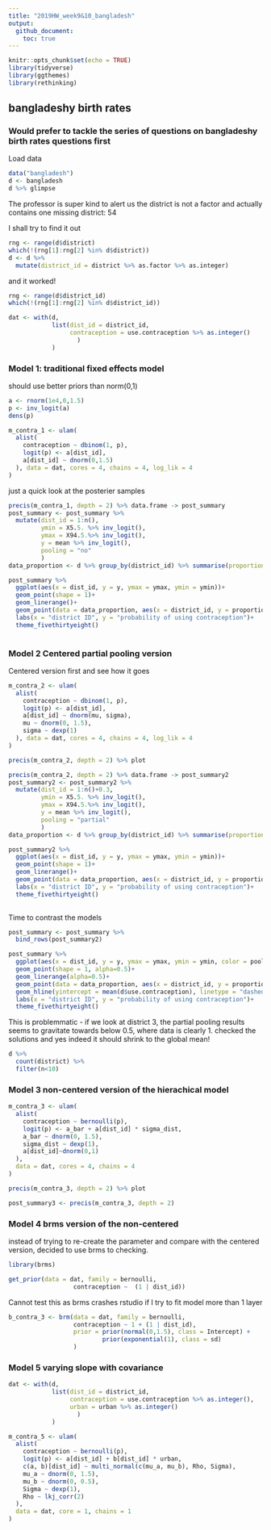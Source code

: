 ```yaml
---
title: "2019HW_week9&10_bangladesh"
output: 
  github_document:
    toc: true
---
```


```r
knitr::opts_chunk$set(echo = TRUE)
library(tidyverse)
library(ggthemes)
library(rethinking)

```

## bangladeshy birth rates

### Would prefer to tackle the series of questions on bangladeshy birth rates questions first

Load data
```r
data("bangladesh")
d <- bangladesh
d %>% glimpse
```

The professor is super kind to alert us the district is not a factor and actually contains one missing district: 54

I shall try to find it out

```r
rng <- range(d$district)
which(!(rng[1]:rng[2] %in% d$district))
d <- d %>% 
  mutate(district_id = district %>% as.factor %>% as.integer)
```
and it worked!
```r

rng <- range(d$district_id)
which(!(rng[1]:rng[2] %in% d$district_id))
```
```r
dat <- with(d,
            list(dist_id = district_id,
                 contraception = use.contraception %>% as.integer()
                   )
            )
```
### Model 1: traditional fixed effects model

should use better priors than norm(0,1)

```r
a <- rnorm(1e4,0,1.5)
p <- inv_logit(a)
dens(p)
```


```r
m_contra_1 <- ulam(
  alist(
    contraception ~ dbinom(1, p),
    logit(p) <- a[dist_id],
    a[dist_id] ~ dnorm(0,1.5)
  ), data = dat, cores = 4, chains = 4, log_lik = 4 
)
```
just a quick look at the posterier samples
```r
precis(m_contra_1, depth = 2) %>% data.frame -> post_summary
post_summary <- post_summary %>% 
  mutate(dist_id = 1:n(),
         ymin = X5.5. %>% inv_logit(),
         ymax = X94.5.%>% inv_logit(),
         y = mean %>% inv_logit(),
         pooling = "no"
         )
data_proportion <- d %>% group_by(district_id) %>% summarise(proportion = mean(use.contraception))
```

```r
post_summary %>%
  ggplot(aes(x = dist_id, y = y, ymax = ymax, ymin = ymin))+
  geom_point(shape = 1)+
  geom_linerange()+
  geom_point(data = data_proportion, aes(x = district_id, y = proportion), color = "red", inherit.aes = F)+
  labs(x = "district ID", y = "probability of using contraception")+
  theme_fivethirtyeight()
  
```

### Model 2 Centered partial pooling version

Centered version first and see how it goes
```r
m_contra_2 <- ulam(
  alist(
    contraception ~ dbinom(1, p),
    logit(p) <- a[dist_id],
    a[dist_id] ~ dnorm(mu, sigma),
    mu ~ dnorm(0, 1.5),
    sigma ~ dexp(1)
  ), data = dat, cores = 4, chains = 4, log_lik = 4 
)
```


```r
precis(m_contra_2, depth = 2) %>% plot
```
```r
precis(m_contra_2, depth = 2) %>% data.frame -> post_summary2
post_summary2 <- post_summary2 %>% 
  mutate(dist_id = 1:n()+0.3,
         ymin = X5.5. %>% inv_logit(),
         ymax = X94.5.%>% inv_logit(),
         y = mean %>% inv_logit(),
         pooling = "partial"
         )
data_proportion <- d %>% group_by(district_id) %>% summarise(proportion = mean(use.contraception))
```

```r
post_summary2 %>%
  ggplot(aes(x = dist_id, y = y, ymax = ymax, ymin = ymin))+
  geom_point(shape = 1)+
  geom_linerange()+
  geom_point(data = data_proportion, aes(x = district_id, y = proportion), color = "red", inherit.aes = F)+
  labs(x = "district ID", y = "probability of using contraception")+
  theme_fivethirtyeight()
  
```
Time to contrast the models
```r
post_summary <- post_summary %>% 
  bind_rows(post_summary2)
```
```r
post_summary %>%
  ggplot(aes(x = dist_id, y = y, ymax = ymax, ymin = ymin, color = pooling))+
  geom_point(shape = 1, alpha=0.5)+
  geom_linerange(alpha=0.5)+
  geom_point(data = data_proportion, aes(x = district_id, y = proportion), color = "red", inherit.aes = F)+
  geom_hline(yintercept = mean(d$use.contraception), linetype = "dashed")+
  labs(x = "district ID", y = "probability of using contraception")+
  theme_fivethirtyeight()
```

This is problemmatic - if we look at district 3, the partial pooling results seems to gravitate towards below 0.5, where data is clearly 1. checked the solutions and yes indeed it should shrink to the global mean!

```r
d %>% 
  count(district) %>% 
  filter(n<10)

```


### Model 3 non-centered version of the hierachical model

```r
m_contra_3 <- ulam(
  alist(
    contraception ~ bernoulli(p),
    logit(p) <- a_bar + a[dist_id] * sigma_dist,
    a_bar ~ dnorm(0, 1.5),
    sigma_dist ~ dexp(1),
    a[dist_id]~dnorm(0,1)
  ),
  data = dat, cores = 4, chains = 4
)
```
```r
precis(m_contra_3, depth = 2) %>% plot

post_summary3 <- precis(m_contra_3, depth = 2)
```
### Model 4 brms version of the non-centered

instead of trying to re-create the parameter and compare with the centered version, decided to use brms to checking.

```r
library(brms)
```
```r
get_prior(data = dat, family = bernoulli,
                  contraception ~  (1 | dist_id))
```

Cannot test this as brms crashes rstudio if I try to fit model more than 1 layer

```r
b_contra_3 <- brm(data = dat, family = bernoulli,
                  contraception ~ 1 + (1 | dist_id),
                  prior = prior(normal(0,1.5), class = Intercept) +
                          prior(exponential(1), class = sd)
                  )
```

### Model 5 varying slope with covariance

```r
dat <- with(d,
            list(dist_id = district_id,
                 contraception = use.contraception %>% as.integer(),
                 urban = urban %>% as.integer()
                   )
            )
```

```r
m_contra_5 <- ulam(
  alist(
    contraception ~ bernoulli(p),
    logit(p) <- a[dist_id] + b[dist_id] * urban,
    c(a, b)[dist_id] ~ multi_normal(c(mu_a, mu_b), Rho, Sigma),
    mu_a ~ dnorm(0, 1.5),
    mu_b ~ dnorm(0, 0.5),
    Sigma ~ dexp(1),
    Rho ~ lkj_corr(2)
  ),
  data = dat, core = 1, chains = 1
)
```

